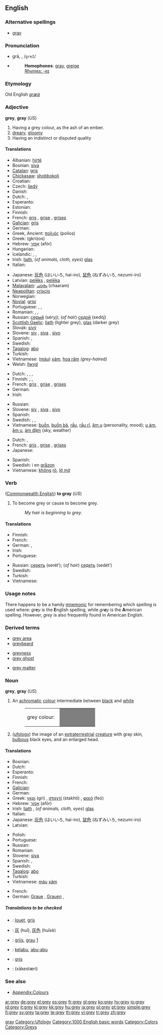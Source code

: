 <!--subst: of [[Template:sync]]-->
{{see|gray|Grey}}
<!--If you edit this entry, please also edit [[gray]] to ensure these two entries remain synchronized.-->[[Category:Synchronized entries|gray]]
{{wikipedia|dab=grey (disambiguation)|grey}}
==English==

===Alternative spellings===
*{{US}} [[gray]]

===Pronunciation===
*grā, {{IPA|/ɡreɪ/}}, /<tt>greI</tt>/
*{{audio|en-us-grey.ogg|Audio (US)}}
*:'''Homophones''': [[gray]], [[greige]]
*:[[Rhymes:English:-eɪ|Rhymes: -eɪ]]

===Etymology===
Old English ''[[græġ]]''

===Adjective===
'''grey''', '''gray''' (''US'')

# Having a grey colour, as the ash of an ember.
# [[dreary]], [[gloomy]]
# Having an indistinct or disputed quality

====Translations====
{{trans-top|colour}}
* Albanian: [[hirtë]]
* Bosnian: [[siva#Bosnian|siva]] {{f}}
* [[Catalan]]: [[gris]]
* [[Chickasaw]]: [[shobbokoli]]
* Croatian: {{t-|hr|siv}}
* Czech: [[šedý]] {{m}}
* Danish: {{t-|da|grå}}
* Dutch: {{t+|nl|grijs}}, {{t-|nl|grijze}}
* Esperanto: {{t-|eo|griza|xs=Esperanto}}
* Estonian: {{t-|et|hall}}
* Finnish: {{t+|fi|harmaa}}
* French: [[gris]] {{m}}, [[grise]] {{f}}, [[grises]] {{fp}}
* [[Galician]]: [[gris]]
* German: {{t+|de|grau}}
* Greek, Ancient: [[πολιός]]  (polios)
* Greek: {{t|el|γκρίζος|sc=Grek}} (gkrízos)
* Hebrew: [[אפור|אָפוֹר]] (afór)
* Hungarian: {{t+|hu|szürke}}
* Icelandic: {{t+|is|grár|m}}, {{t-|is|grá|f}}, {{t-|is|grátt|n}}
* Irish: [[liath]], (''of animals, cloth, eyes'') [[glas]]
* Italian: {{t+|it|grigio}}
{{trans-mid}}
* Japanese: [[灰色]] (はいいろ, hai-iro), [[鼠色]] (ねずみいろ, nezumi-iro)
* Latvian: [[pelēks]] {{m}}, [[pelēka]] {{f}}
* [[Malayalam]]: [[ചാരം]] (chaaram)
* [[Neapolitan]]: [[criscio]]
* Norwegian: {{t+|no|grå}}
* [[Novial]]: [[grisi]]
* Portuguese: {{t-|pt|cinza}}, {{t-|pt|cinzento|m}}, {{t-|pt|cinzenta|f}}
* Romanian: {{t-|ro|brumăriu}}, {{t-|ro|cenuşiu}}, {{t-|ro|sur}}
* Russian: [[серый]] (séryj); (''of hair'') [[седой]] (sedój)
* [[Scottish Gaelic]]: [[liath]] (lighter grey), [[glas]] (darker grey)
* Slovak: [[sivý]]
* Slovene: [[siv]] {{m}}, [[siva]] {{f}}, [[sivo]] {{n}}
* Spanish: {{t+|es|gris|m}}, {{t+|es|plomo|m}}
* Swedish: {{t+|sv|grå}}
* [[Tagalog]]: [[abo]]
* Turkish: {{t+|tr|gri}}
* Vietnamese: ([[màu]]) [[xám]], [[hoa râm]] ''(grey-haired)''
* Welsh: [[llwyd]]
{{trans-bottom}}

{{trans-top|dreary, gloomy}}
* Dutch: {{t+|nl|grijs}}, {{t-|nl|grijze}}, {{t-|nl|grauw}}, {{t-|nl|grauwe}}
* Finnish: {{t+|fi|ankea}}, {{t+|fi|harmaa}}, {{t+|fi|synkkä}}
* French: [[gris]] {{m}}, [[grise]] {{f}}, [[grises]] {{fp}}
* German: {{t+|de|grau}}
* Irish: {{t-|ga|glas|xs=Irish}}
{{trans-mid}}
* Russian: {{t+|ru|серый|tr=séryj|sc=Cyrl}}
* Slovene: [[siv]] {{m}}, [[siva]] {{f}}, [[sivo]] {{n}}
* Spanish: {{t+|es|gris}}
* Swedish: {{t+|sv|grå}}, {{t+|sv|trist}}, {{t-|sv|tråkig}}
* Vietnamese: [[buồn]], [[buồn bã]], [[rầu]], [[rầu rĩ]], [[âm u]] (personality, mood); [[u ám]], [[âm u]], [[ảm đậm]] (sky, weather)
{{trans-bottom}}

{{trans-top|indistinct quality}}
* Dutch: {{t+|nl|grijs}}, {{t-|nl|grijze}}
* French: [[gris]] {{m}}, [[grise]] {{f}}, [[grises]] {{fp}}
* Japanese: {{t-|ja|グレー|tr=gurē|sc=Jpan}}
{{trans-mid}}
* Spanish: {{t+|es|gris}}
* Swedish: i en [[gråzon]]
* Vietnamese: [[không]] [[rõ]], [[lờ mờ]]
{{trans-bottom}}

===Verb===
{{en-verb}}([[Commonwealth English]])
'''to gray''' (''US'')

# To become grey or cause to become grey.
#: ''My hair is beginning to grey.''

====Translations====
{{trans-top|to become grey}}
* Finnish: {{t-|fi|harmaantua}}
* French: {{t-|fr|griser}}
* German: {{t-|de|ergrauen}}, {{t-|de|grau werden}}
* Irish: {{t-|ga|liath|xs=Irish}}
* Portuguese: {{t-|pt|acinzentar}}
{{trans-mid}}
* Russian: [[сереть]] (serét’); (''of hair'') [[седеть]] (sedét’)
* Swedish: {{t-|sv|gråna}}
* Turkish: {{t-|tr|grileşmek}}
* Vietnamese: {{t+|vi|bạc|xs=Vietnamese}}
{{trans-bottom}}

===Usage notes===
There happens to be a handy [[mnemonic]] for remembering which spelling is used where: ''gr'''e'''y'' is the '''E'''nglish spelling, while ''gr'''a'''y'' is the '''A'''merican spelling. However, ''grey'' is also frequently found in American English.

===Derived terms===
{{top3}}
*[[grey area]]
*[[greybeard]]
{{mid3}}
*[[greyness]]
*[[grey ghost]]
{{mid3}}
*[[grey matter]]
{{bottom}}

===Noun===
'''grey''', '''gray''' (''US'')

# An [[achromatic]] [[colour]] intermediate between [[black]] and [[white]]
#:<table><tr><td>grey colour: &nbsp;</td><td bgcolor="#7F7F7F" width="100">&nbsp; </td></tr></table>
# ([[ufology]]) the image of an [[extraterrestrial]] [[creature]] with gray skin, [[bulbous]] black eyes, and an enlarged head.
[[Category:Ufology]]

====Translations====
{{trans-top|colour}}
* Bosnian: {{t-|bs|siv}}
* Dutch: {{t+|nl|grijs}}
* Esperanto: {{t-|eo|griza|xs=Esperanto}}
* Finnish: {{t+|fi|harmaa}}
* French: {{t+|fr|gris}}
* [[Galician]]: {{t+|gl|gris|xs=Galician}} {{m}}
* German: {{t+|de|grau}}
* Greek: [[γκρι]] (gri) {{n}}, [[σταχτί]] (stakhtí) {{n}}, [[φαιό]] (feó) {{n}}
* Hebrew: [[אפור|אָפוֹר]] (afór)
* Irish: [[liath]] {{m}}, (''of animals, cloth, eyes'') [[glas]] {{m}}
* Italian: {{t+|it|grigio|m}}
* Japanese: [[灰色]] (はいいろ, hai-iro), [[鼠色]] (ねずみいろ, nezumi-iro)
* Latvian: {{t+|lv|pelēks|xs=Latvian}}
{{trans-mid}}
* Polish: {{t+|pl|szary|m}}
* Portuguese: {{t-|pt|cinza}}
* Russian: {{t+|ru|серый|tr=séryj|sc=Cyrl}}
* Romanian: {{t+|ro|gri}}
* Slovene: [[siva]] {{f}}
* Spanish: {{t+|es|gris|m}}, {{t+|es|plomo|m}}
* Swedish: {{t+|sv|grå}}
* [[Tagalog]]: [[abo]]
* Turkish: {{t+|tr|gri}}
* Vietnamese: [[màu]] [[xám]]
{{trans-bottom}}

{{trans-top|extraterrestrial creature}}
* French: {{t-|fr|Gris|m}}
* German: [[Graue]] {{m}}, [[Grauen]] {{p}},{{f}}
{{trans-bottom}}

=====Translations to be checked=====
{{checktrans}}
<!--Remove this section once all of the translations below have been moved into the tables above.-->
*{{ttbc|Breton}}: [[louet]], [[gris]]
*{{ttbc|Chinese}}: [[灰]] (huī), [[灰色]] (huīsè)
*{{ttbc|Frisian}}: [[griis]], [[grau]] [http://dictionaries.travlang.com/EnglishFrisian/dict.cgi?query=grey&max=50]
*{{ttbc|Indonesian}}: [[kelabu]], [[abu|abu-abu]]
*{{ttbc|Interlingua}}: [[gris]]
*{{ttbc|Persian}}: {{FAchar|[[خاکستری|خاکِستَری]]}} (xākestæri)

===See also===
*[[Wiktionary_Appendix:Colours|Appendix:Colours]]

[[Category:1000 English basic words]]
[[Category:Colors]]
[[Category:Greys]]

[[ar:grey]]
[[de:grey]]
[[el:grey]]
[[es:grey]]
[[fr:grey]]
[[gl:grey]]
[[ko:grey]]
[[hy:grey]]
[[io:grey]]
[[id:grey]]
[[it:grey]]
[[kl:grey]]
[[kk:grey]]
[[hu:grey]]
[[ja:grey]]
[[pl:grey]]
[[pt:grey]]
[[simple:grey]]
[[fi:grey]]
[[sv:grey]]
[[ta:grey]]
[[te:grey]]
[[th:grey]]
[[vi:grey]]
[[tr:grey]]
[[zh:grey]]